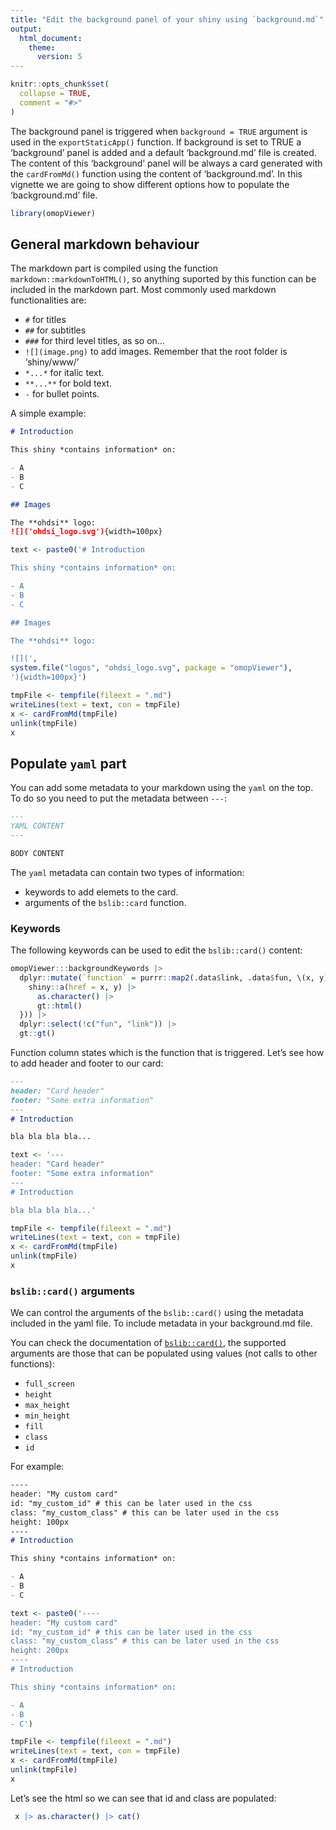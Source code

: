 ```yaml
---
title: "Edit the background panel of your shiny using `background.md`"
output: 
  html_document:
    theme: 
      version: 5
---
```


```r
knitr::opts_chunk$set(
  collapse = TRUE,
  comment = "#>"
)
```

The background panel is triggered when `background = TRUE` argument is used in the `exportStaticApp()` function. If background is set to TRUE a 'background' panel is added and a default 'background.md' file is created. The content of this 'background' panel will be always a card generated with the `cardFromMd()` function using the content of 'background.md'. In this vignette we are going to show different options how to populate the 'background.md' file.

```r
library(omopViewer)
```

## General markdown behaviour

The markdown part is compiled using the function `markdown::markdownToHTML()`, so anything suported by this function can be included in the markdown part. Most commonly used markdown functionalities are:

- `#` for titles
- `##` for subtitles
- `###` for third level titles, as so on...
- `![](image.png)` to add images. Remember that the root folder is 'shiny/www/'
- `*...*` for italic text.
- `**...**` for bold text.
- `-` for bullet points.

A simple example:

```markdown
# Introduction

This shiny *contains information* on:

- A
- B
- C

## Images

The **ohdsi** logo:
![]('ohdsi_logo.svg'){width=100px}
```

```r
text <- paste0('# Introduction

This shiny *contains information* on:

- A
- B
- C

## Images

The **ohdsi** logo:

![](',
system.file("logos", "ohdsi_logo.svg", package = "omopViewer"), 
'){width=100px}')

tmpFile <- tempfile(fileext = ".md")
writeLines(text = text, con = tmpFile)
x <- cardFromMd(tmpFile)
unlink(tmpFile)
x
```

## Populate `yaml` part

You can add some metadata to your markdown using the `yaml` on the top. To do so you need to put the metadata between `---`:

```markdown
---
YAML CONTENT
---

BODY CONTENT

```

The `yaml` metadata can contain two types of information:

- keywords to add elemets to the card.
- arguments of the `bslib::card` function.

### Keywords

The following keywords can be used to edit the `bslib::card()` content:

```r
omopViewer:::backgroundKeywords |>
  dplyr::mutate(`function` = purrr::map2(.data$link, .data$fun, \(x, y) {
    shiny::a(href = x, y) |>
      as.character() |>
      gt::html()
  })) |>
  dplyr::select(!c("fun", "link")) |>
  gt::gt()
```

Function column states which is the function that is triggered. Let's see how to add header and footer to our card:

```markdown
---
header: "Card header"
footer: "Some extra information"
---
# Introduction

bla bla bla bla...
```

```r
text <- '---
header: "Card header"
footer: "Some extra information"
---
# Introduction

bla bla bla bla...'

tmpFile <- tempfile(fileext = ".md")
writeLines(text = text, con = tmpFile)
x <- cardFromMd(tmpFile)
unlink(tmpFile)
x
```

### `bslib::card()` arguments

We can control the arguments of the `bslib::card()` using the metadata included in the yaml file. To include metadata in your background.md file.

You can check the documentation of [`bslib::card()`](https://rstudio.github.io/bslib/reference/card.html), the supported arguments are those that can be populated using values (not calls to other functions):

- `full_screen`
- `height`
- `max_height`
- `min_height`
- `fill`
- `class`
- `id`

For example:

```markdown
----
header: "My custom card"
id: "my_custom_id" # this can be later used in the css
class: "my_custom_class" # this can be later used in the css
height: 100px
----
# Introduction

This shiny *contains information* on:

- A
- B
- C
```

```r
text <- paste0('----
header: "My custom card"
id: "my_custom_id" # this can be later used in the css
class: "my_custom_class" # this can be later used in the css
height: 200px
----
# Introduction

This shiny *contains information* on:

- A
- B
- C')

tmpFile <- tempfile(fileext = ".md")
writeLines(text = text, con = tmpFile)
x <- cardFromMd(tmpFile)
unlink(tmpFile)
x
```

Let's see the html so we can see that id and class are populated:
```r
 x |> as.character() |> cat()
```

